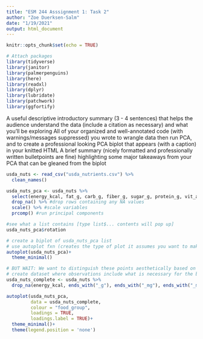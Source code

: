 ```yaml
---
title: "ESM 244 Asssignment 1: Task 2"
author: "Zoe Duerksen-Salm"
date: "1/19/2021"
output: html_document
---
```


```r
knitr::opts_chunk$set(echo = TRUE)

# Attach packages
library(tidyverse)
library(janitor)
library(palmerpenguins)
library(here)
library(readxl)
library(dplyr)
library(lubridate)
library(patchwork)
library(ggfortify)
```

A useful descriptive introductory summary (3 - 4 sentences) that helps the audience understand the data (include a citation as necessary) and what you’ll be exploring
All of your organized and well-annotated code (with warnings/messages suppressed) you wrote to wrangle data then run PCA, and to create a professional looking PCA biplot that appears (with a caption) in your knitted HTML
A brief summary (nicely formatted and professionally written bulletpoints are fine) highlighting some major takeaways from your PCA that can be gleaned from the biplot


```r
usda_nuts <- read_csv("usda_nutrients.csv") %>% 
  clean_names()

usda_nuts_pca <- usda_nuts %>% 
  select(energy_kcal, fat_g, carb_g, fiber_g, sugar_g, protein_g, vit_a_mcg, vit_c_mg, calcium_mg, iron_mg) %>%
  drop_na() %>% #drop rows containing any NA values
  scale() %>% #scale variables
  prcomp() #run principal components

#see what a list contains [type list$... contents will pop up]
usda_nuts_pca$rotation

# create a biplot of usda_nuts_pca list
# use autoplot fxn (creates the type of plot it assumes you want to make)
autoplot(usda_nuts_pca)+
  theme_minimal()

# BUT WAIT: We want to distinguish these points aesthetically based on other variables too!
# create dataset where observations include what is necessary for the biplot, but still contain other info
usda_nuts_complete <- usda_nuts %>% 
  drop_na(energy_kcal, ends_with("_g"), ends_with("_mg"), ends_with("_mcg"), ends_with("_usrda"))

autoplot(usda_nuts_pca,
         data = usda_nuts_complete,
         colour = "food_group",
         loadings = TRUE,
         loadings.label = TRUE)+
  theme_minimal()+
  theme(legend.position = 'none')

```